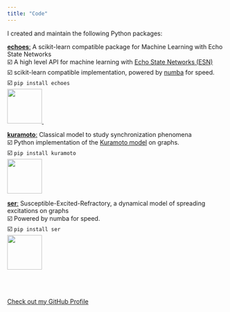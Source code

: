 ```yaml
---
title: "Code"
---
```


I created and maintain the following Python packages:

[**echoes**:](https://github.com/fabridamicelli/echoes) A scikit-learn compatible package for Machine Learning with Echo State Networks  
☑️  A high level API for machine learning with [Echo State Networks (ESN)](http://www.scholarpedia.org/article/Echo_state_network)  
☑️  scikit-learn compatible implementation, powered by [numba](http://numba.pydata.org/) for speed.   
☑️  `pip install echoes`  
<a href="https://pepy.tech/project/echoes"><img src="https://pepy.tech/badge/echoes" width="80"> <a href="https://pepy.tech/project/echoes"><img src="https://pepy.tech/badge/echoes/month" height="16">  
  
[**kuramoto**:](https://github.com/fabridamicelli/kuramoto) Classical model to study synchronization phenomena  
☑️  Python implementation of the [Kuramoto model](https://en.wikipedia.org/wiki/Kuramoto_model) on graphs.  
☑️  `pip install kuramoto`  
<a href="https://pepy.tech/project/kuramoto"><img src="https://pepy.tech/badge/kuramoto" width="80"><a href="https://pepy.tech/project/kuramoto"><img src="https://pepy.tech/badge/kuramoto/month" height="16">   
  
[**ser**:](https://github.com/fabridamicelli/ser) Susceptible-Excited-Refractory, a dynamical model of spreading excitations on graphs  
☑️  Powered by numba for speed.  
☑️  `pip install ser`  
<a href="https://pepy.tech/project/ser"><img src="https://pepy.tech/badge/ser" width="80"><a href="https://pepy.tech/project/ser"><img src="https://pepy.tech/badge/ser/month" height="16">  

\
\
\
[Check out my GitHub Profile](https://github.com/fabridamicelli)
